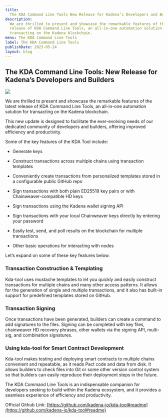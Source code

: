 ```yaml
---
title:
  The KDA Command Line Tools New Release for Kadena’s Developers and Builders
description:
  We are thrilled to present and showcase the remarkable features of the latest
  release of KDA Command Line Tools, an all-in-one automation solution for
  transacting on the Kadena blockchain.
menu: The KDA Command Line Tools
label: The KDA Command Line Tools
publishDate: 2023-05-24
layout: blog
---
```


## The KDA Command Line Tools: New Release for Kadena’s Developers and Builders

![](/assets/blog/1_rLMz_SpxPnaSj6t8vKSYiQ.wepb)

We are thrilled to present and showcase the remarkable features of the latest
release of KDA Command Line Tools, an all-in-one automation solution for
transacting on the Kadena blockchain.

This new update is designed to facilitate the ever-evolving needs of our
dedicated community of developers and builders, offering improved efficiency and
productivity.

Some of the key features of the KDA Tool include:

- Generate keys

- Construct transactions across multiple chains using transaction templates

- Conveniently create transactions from personalized templates stored in a
  configurable public GitHub repo

- Sign transactions with both plain ED25519 key pairs or with
  Chainweaver-compatible HD keys

- Sign transactions using the Kadena wallet signing API

- Sign transactions with your local Chainweaver keys directly by entering your
  password

- Easily test, send, and poll results on the blockchain for multiple
  transactions

- Other basic operations for interacting with nodes

Let’s expand on some of these key features below.

### Transaction Construction & Templating

Kda-tool uses mustache templates to let you quickly and easily construct
transactions for multiple chains and many other access patterns. It allows for
the generation of single and multiple transactions, and it also has built-in
support for predefined templates stored on GitHub.

### Transaction Signing

Once transactions have been generated, builders can create a command to add
signatures to the files. Signing can be completed with key files, chainweaver HD
recovery phrases, other wallets via the signing API, multi-sig, and combination
signatures.

### Using kda-tool for Smart Contract Development

Kda-tool makes testing and deploying smart contracts to multiple chains
convenient and repeatable, as it reads Pact code and data from disk. It allows
builders to check files into Git or some other version control system so that
builders can easily reproduce their deployment steps in the future.

The KDA Command Line Tools is an indispensable companion for developers seeking
to build within the Kadena ecosystem, and it provides a seamless experience of
efficiency and productivity.

Official Github Link:
[https://github.com/kadena-io/kda-tool#readme](https://github.com/kadena-io/kda-tool#readme)
